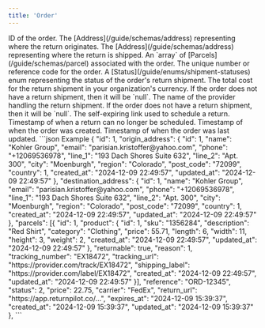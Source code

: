 ```yaml
---
title: 'Order'
---
```


<ResponseField name="id" type="integer" required>
    ID of the order.
</ResponseField>

<ResponseField name="origin_address" type="array" required>
    The [Address](/guide/schemas/address) representing where the return originates.
</ResponseField>

<ResponseField name="destination_address" type="array" required>
    The [Address](/guide/schemas/address) representing where the return is shipped.
</ResponseField>

<ResponseField name="parcels" type="array" required>
    An `array` of [Parcels](/guide/schemas/parcel) associated with the order.
</ResponseField>

<ResponseField name="reference" type="string" required>
    The unique number or reference code for the order.
</ResponseField>

<ResponseField name="status" type="integer" required>
    A [Status](/guide/enums/shipment-statuses) enum representing the status of the order's return shipment.
</ResponseField>

<ResponseField name="price" type="decimal">
    The total cost for the return shipment in your organization's currency. If the order does not have a return shipment, then it will be `null`.
</ResponseField>

<ResponseField name="carrier" type="string">
    The name of the provider handling the return shipment. If the order does not have a return shipment, then it will be `null`.
</ResponseField>

<ResponseField name="return_url" type="string" required>
    The self-expiring link used to schedule a return.
</ResponseField>

<ResponseField name="link_expires_at" type="string" required>
    Timestamp of when a return can no longer be scheduled.
</ResponseField>

<ResponseField name="created_at" type="string" required>
    Timestamp of when the order was created.
</ResponseField>

<ResponseField name="updated_at" type="string" required>
    Timestamp of when the order was last updated.
</ResponseField>

<ResponseExample>
    ```json Example
    {
        "id": 1,
        "origin_address": {
            "id": 1,
            "name": "Kohler Group",
            "email": "parisian.kristoffer@yahoo.com",
            "phone": "+12069536978",
            "line_1": "193 Dach Shores Suite 632",
            "line_2": "Apt. 300",
            "city": "Moenburgh",
            "region": "Colorado",
            "post_code": "72099",
            "country": 1,
            "created_at": "2024-12-09 22:49:57",
            "updated_at": "2024-12-09 22:49:57"
        },
        "destination_address": {
            "id": 1,
            "name": "Kohler Group",
            "email": "parisian.kristoffer@yahoo.com",
            "phone": "+12069536978",
            "line_1": "193 Dach Shores Suite 632",
            "line_2": "Apt. 300",
            "city": "Moenburgh",
            "region": "Colorado",
            "post_code": "72099",
            "country": 1,
            "created_at": "2024-12-09 22:49:57",
            "updated_at": "2024-12-09 22:49:57"
        },
        "parcels": [{
            "id": 1,
            "product": {
                "id": 1,
                "sku": "1356284",
                "description": "Red Shirt",
                "category": "Clothing",
                "price": 55.71,
                "length": 6,
                "width": 11,
                "height": 3,
                "weight": 2,
                "created_at": "2024-12-09 22:49:57",
                "updated_at": "2024-12-09 22:49:57"
            },
            "returnable": true,
            "reason": 1,
            "tracking_number": "EX18472",
            "tracking_url": "https://provider.com/track/EX18472",
            "shipping_label": "https://provider.com/label/EX18472",
            "created_at": "2024-12-09 22:49:57",
            "updated_at": "2024-12-09 22:49:57"
        }],
        "reference": "ORD-12345",
        "status": 2,
        "price": 22.75,
        "carrier": "FedEx",
        "return_url": "https://app.returnpilot.co/...",
        "expires_at": "2024-12-09 15:39:37",
        "created_at": "2024-12-09 15:39:37",
        "updated_at": "2024-12-09 15:39:37"
    },
    ```
</ResponseExample>